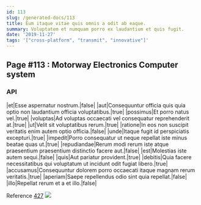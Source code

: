 ```yaml
---
id: 113
slug: /generated-docs/113
title: Eum itaque vitae quis omnis a odit ab eaque.
summary: Voluptatem et numquam porro ex laudantium et quis fugit.
date: '2019-11-27'
tags: '["cross-platform", "transmit", "innovative"]'
---
```


## Page #113 : Motorway Electronics Computer system
### API

|et|Esse aspernatur nostrum.|false|
|aut|Consequuntur officia quis quia optio non laudantium officia voluptatibus.|true|
|possimus|Et porro natus vel.|true|
|voluptas|Ad voluptas occaecati vel consequatur reprehenderit at.|true|
|ut|Velit sit voluptatibus rerum.|true|
|ratione|In eos non suscipit veritatis enim autem optio officia.|false|
|unde|Itaque fugit id perspiciatis excepturi.|true|
|impedit|Porro consequatur ut neque repellat iste minus beatae quas ut.|true|
|repudiandae|Rerum modi rerum iste atque praesentium praesentium distinctio facere aut.|false|
|est|Molestias iste autem sequi.|false|
|quis|Aut pariatur provident.|true|
|debitis|Quia facere necessitatibus qui voluptatum ut incidunt odit fugiat libero.|true|
|accusamus|Consequuntur dolorem porro occaecati itaque magnam rerum veritatis.|true|
|aperiam|Saepe repellendus odio sint quia repellat.|false|
|illo|Repellat rerum et a et illo.|false|

Reference [427](/generated-docs/427)
![](/assets/cats-4.jpg)

<Partial />



